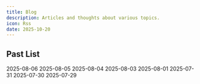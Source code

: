 ```yaml
---
title: Blog
description: Articles and thoughts about various topics.
icon: Rss
date: 2025-10-20
---
```


## Past List

<Cards>
  <ZiaCard  href="blog/a-serene-evening-stroll" title="A Serene Evening Stroll">
    2025-08-06
  </ZiaCard>
  <ZiaCard  href="blog/serene-island-retreat-under-a-cosmi-sky" title="A Serene Island Retreat Under a Cosmic Sky">
    2025-08-05
  </ZiaCard>
  <ZiaCard  href="blog/charming-abode-in-a-lush-oasis" title="Charming Abode in a Lush Oasis">
    2025-08-04
  </ZiaCard>
  <ZiaCard  href="blog/a-symphony-of-color-and-sound" title="A Symphony of Color and Sound">
    2025-08-03
  </ZiaCard>
  <ZiaCard  href="blog/mysterious-shadow" title="Mysterious Shadows">
    2025-08-01
  </ZiaCard>
  <ZiaCard  href="blog/the-sound-of-creation" title="The Sound of Creation">
    2025-07-31
  </ZiaCard>
  <ZiaCard  href="blog/violin-in-cosmic-harmony" title="Violin in Cosmic Harmony">
    2025-07-30
  </ZiaCard>
  <ZiaCard  href="blog/glowing-note-in-cosmic-silence" title="Glowing Note in Cosmic Silence">
    2025-07-29
  </ZiaCard>
</Cards>

